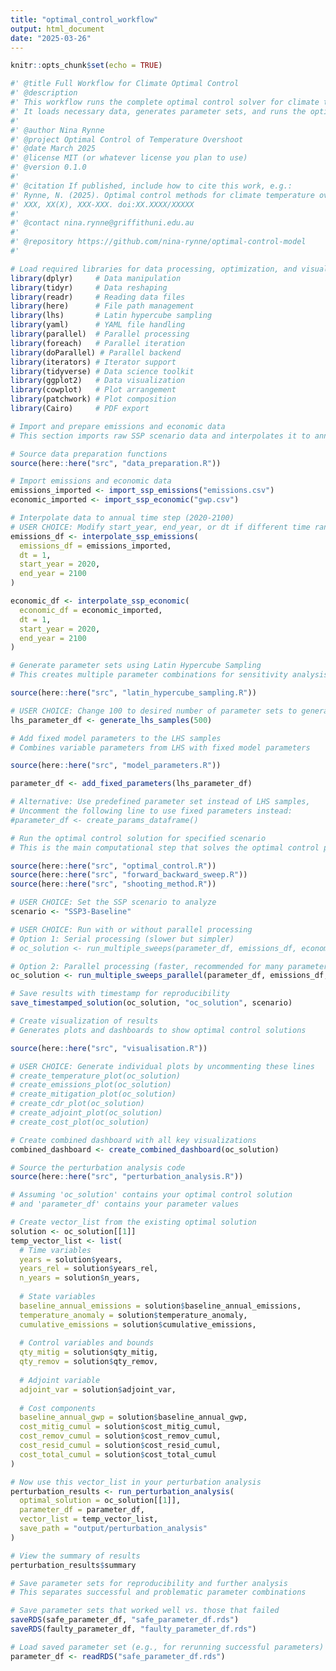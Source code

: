 ```yaml
---
title: "optimal_control_workflow"
output: html_document
date: "2025-03-26"
---
```


```r
knitr::opts_chunk$set(echo = TRUE)

#' @title Full Workflow for Climate Optimal Control
#' @description
#' This workflow runs the complete optimal control solver for climate temperature overshoot modelling. 
#' It loads necessary data, generates parameter sets, and runs the optimal control algorithm
#'
#' @author Nina Rynne
#' @project Optimal Control of Temperature Overshoot
#' @date March 2025
#' @license MIT (or whatever license you plan to use)
#' @version 0.1.0
#'
#' @citation If published, include how to cite this work, e.g.:
#' Rynne, N. (2025). Optimal control methods for climate temperature overshoot.
#' XXX, XX(X), XXX-XXX. doi:XX.XXXX/XXXXX
#'
#' @contact nina.rynne@griffithuni.edu.au
#'
#' @repository https://github.com/nina-rynne/optimal-control-model
#' 
```

```r

# Load required libraries for data processing, optimization, and visualization
library(dplyr)     # Data manipulation
library(tidyr)     # Data reshaping
library(readr)     # Reading data files
library(here)      # File path management
library(lhs)       # Latin hypercube sampling
library(yaml)      # YAML file handling
library(parallel)  # Parallel processing
library(foreach)   # Parallel iteration
library(doParallel) # Parallel backend
library(iterators) # Iterator support
library(tidyverse) # Data science toolkit
library(ggplot2)   # Data visualization
library(cowplot)   # Plot arrangement
library(patchwork) # Plot composition
library(Cairo)     # PDF export


```

```r

# Import and prepare emissions and economic data
# This section imports raw SSP scenario data and interpolates it to annual time steps

# Source data preparation functions
source(here::here("src", "data_preparation.R"))

# Import emissions and economic data
emissions_imported <- import_ssp_emissions("emissions.csv")
economic_imported <- import_ssp_economic("gwp.csv")

# Interpolate data to annual time step (2020-2100)
# USER CHOICE: Modify start_year, end_year, or dt if different time range/step is needed
emissions_df <- interpolate_ssp_emissions(
  emissions_df = emissions_imported,
  dt = 1,
  start_year = 2020,
  end_year = 2100
)

economic_df <- interpolate_ssp_economic(
  economic_df = economic_imported,
  dt = 1,
  start_year = 2020,
  end_year = 2100
)

```

```r

# Generate parameter sets using Latin Hypercube Sampling
# This creates multiple parameter combinations for sensitivity analysis

source(here::here("src", "latin_hypercube_sampling.R"))

# USER CHOICE: Change 100 to desired number of parameter sets to generate
lhs_parameter_df <- generate_lhs_samples(500)

```

```r

# Add fixed model parameters to the LHS samples
# Combines variable parameters from LHS with fixed model parameters

source(here::here("src", "model_parameters.R"))

parameter_df <- add_fixed_parameters(lhs_parameter_df)

# Alternative: Use predefined parameter set instead of LHS samples, 
# Uncomment the following line to use fixed parameters instead:
#parameter_df <- create_params_dataframe()


```

```r

# Run the optimal control solution for specified scenario
# This is the main computational step that solves the optimal control problem

source(here::here("src", "optimal_control.R"))
source(here::here("src", "forward_backward_sweep.R"))
source(here::here("src", "shooting_method.R"))

# USER CHOICE: Set the SSP scenario to analyze
scenario <- "SSP3-Baseline"

# USER CHOICE: Run with or without parallel processing
# Option 1: Serial processing (slower but simpler)
# oc_solution <- run_multiple_sweeps(parameter_df, emissions_df, economic_df, scenario)

# Option 2: Parallel processing (faster, recommended for many parameter sets)
oc_solution <- run_multiple_sweeps_parallel(parameter_df, emissions_df, economic_df, scenario)

# Save results with timestamp for reproducibility
save_timestamped_solution(oc_solution, "oc_solution", scenario)


```

```r

# Create visualization of results
# Generates plots and dashboards to show optimal control solutions

source(here::here("src", "visualisation.R"))

# USER CHOICE: Generate individual plots by uncommenting these lines
# create_temperature_plot(oc_solution)
# create_emissions_plot(oc_solution)
# create_mitigation_plot(oc_solution)
# create_cdr_plot(oc_solution)
# create_adjoint_plot(oc_solution)
# create_cost_plot(oc_solution)

# Create combined dashboard with all key visualizations
combined_dashboard <- create_combined_dashboard(oc_solution)


```
```r

# Source the perturbation analysis code
source(here::here("src", "perturbation_analysis.R"))

# Assuming 'oc_solution' contains your optimal control solution
# and 'parameter_df' contains your parameter values

# Create vector_list from the existing optimal solution
solution <- oc_solution[[1]]
temp_vector_list <- list(
  # Time variables
  years = solution$years,
  years_rel = solution$years_rel,
  n_years = solution$n_years,
  
  # State variables
  baseline_annual_emissions = solution$baseline_annual_emissions,
  temperature_anomaly = solution$temperature_anomaly,
  cumulative_emissions = solution$cumulative_emissions,
  
  # Control variables and bounds
  qty_mitig = solution$qty_mitig,
  qty_remov = solution$qty_remov,
  
  # Adjoint variable
  adjoint_var = solution$adjoint_var,
  
  # Cost components
  baseline_annual_gwp = solution$baseline_annual_gwp,
  cost_mitig_cumul = solution$cost_mitig_cumul,
  cost_remov_cumul = solution$cost_remov_cumul,
  cost_resid_cumul = solution$cost_resid_cumul,
  cost_total_cumul = solution$cost_total_cumul
)

# Now use this vector_list in your perturbation analysis
perturbation_results <- run_perturbation_analysis(
  optimal_solution = oc_solution[[1]],
  parameter_df = parameter_df,
  vector_list = temp_vector_list,
  save_path = "output/perturbation_analysis"
)

# View the summary of results
perturbation_results$summary

```


```r

# Save parameter sets for reproducibility and further analysis
# This separates successful and problematic parameter combinations

# Save parameter sets that worked well vs. those that failed
saveRDS(safe_parameter_df, "safe_parameter_df.rds")
saveRDS(faulty_parameter_df, "faulty_parameter_df.rds")

# Load saved parameter set (e.g., for rerunning successful parameters)
parameter_df <- readRDS("safe_parameter_df.rds")

```




